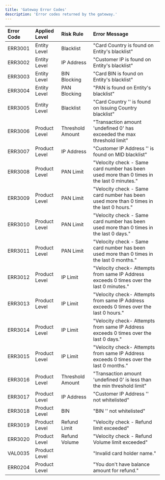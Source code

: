 ```yaml
---
title: 'Gateway Error Codes'
description: 'Error codes returned by the gateway.'
---
```


| Error Code | Applied Level  | Risk Rule       | Error Message                                                                 |
| :---------- | :-------------- | :--------------- | :----------------------------------------------------------------------------- |
| ERR3001    | Entity Level    | Blacklist       | "Card Country is found on Entity's blacklist"                                  |
| ERR3002    | Entity Level    | IP Address      | "Customer IP is found on Entity's blacklist"                                   |
| ERR3003    | Entity Level    | BIN Blocking    | "Card BIN is found on Entity's blacklist"                                      |
| ERR3004    | Entity Level    | PAN Blocking    | "PAN is found on Entity's blacklist"                                           |
| ERR3005    | Entity Level    | Blacklist       | "Card Country '' is found on Issuing Country blacklist"                        |
| ERR3006    | Product Level   | Threshold Amount| "Transaction amount 'undefined 0' has exceeded the max threshold limit"        |
| ERR3007    | Product Level   | IP Address      | "Customer IP Address '' is found on MID blacklist"                             |
| ERR3008    | Product Level   | PAN Limit       | "Velocity check - Same card number has been used more than 0 times in the last 0 minutes." |
| ERR3009    | Product Level   | PAN Limit       | "Velocity check - Same card number has been used more than 0 times in the last 0 hours." |
| ERR3010    | Product Level   | PAN Limit       | "Velocity check - Same card number has been used more than 0 times in the last 0 days." |
| ERR3011    | Product Level   | PAN Limit       | "Velocity check - Same card number has been used more than 0 times in the last 0 months." |
| ERR3012    | Product Level   | IP Limit        | "Velocity check- Attempts from same IP Address exceeds 0 times over the last 0 minutes." |
| ERR3013    | Product Level   | IP Limit        | "Velocity check- Attempts from same IP Address exceeds 0 times over the last 0 hours." |
| ERR3014    | Product Level   | IP Limit        | "Velocity check- Attempts from same IP Address exceeds 0 times over the last 0 days." |
| ERR3015    | Product Level   | IP Limit        | "Velocity check- Attempts from same IP Address exceeds 0 times over the last 0 months." |
| ERR3016    | Product Level   | Threshold Amount| "Transaction amount 'undefined 0' is less than the min threshold limit"         |
| ERR3017    | Product Level   | IP Address      | "Customer IP Address '' not whitelisted"                                       |
| ERR3018    | Product Level   | BIN             | "BIN '' not whitelisted"                                                      |
| ERR3019    | Product Level   | Refund Limit    | "Velocity check - Refund limit exceeded"                                       |
| ERR3020    | Product Level   | Refund Volume   | "Velocity check - Refund Volume limit exceeded"                                |
| VAL0035    | Product Level   |                 | "Invalid card holder name."                                                   |
| ERR0204    | Product Level   |                 | "You don't have balance amount for refund."                                    |
